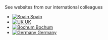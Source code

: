 :::::{.iihrn-section #international-section}
::::{.column-body}

[See websites from our international colleagues]{.strong .small}

:::{.flags}
- [![Spain](/assets/flags/es.svg) Spain](https://hoyextremo.com/)
- [![UK](/assets/flags/gb.svg) UK](https://istheukhotrightnow.com/)
- [![Bochum](/assets/flags/bochum.svg) Bochum](https://scp.geographie.rub.de/isithot/lmss)
- [![Germany](/assets/flags/de.svg) Germany](https://zuheissheute.de/)
:::

::::
:::::
